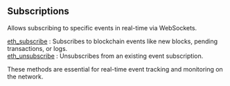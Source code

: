 
## Subscriptions

Allows subscribing to specific events in real-time via WebSockets.

[eth_subscribe](/bsc-api/subscriptions/eth_subscribe) : Subscribes to blockchain events like new blocks, pending transactions, or logs. \
[eth_unsubscribe](/bsc-api/subscriptions/eth_unsubscribe) : Unsubscribes from an existing event subscription.

These methods are essential for real-time event tracking and monitoring on the network.

<Space h={16} />
<GetStarted />